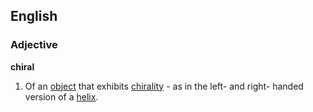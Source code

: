 ==English==
===Adjective===
{{wikipedia2|chirality}}
'''chiral'''
#Of an [[object]] that exhibits [[chirality]] - as in the left- and right- handed version of a [[helix]].